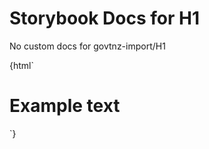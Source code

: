 

# Storybook Docs for H1

<Meta title="govtnz-import/H1" />

No custom docs for govtnz-import/H1

<Preview>
  <Story name="H1" height="100px">
    {html` <h1 class="g-heading g-heading-xl">Example text</h1> `}
  </Story>
</Preview>
